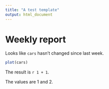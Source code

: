 ```yaml
---
title: "A test template"
output: html_document
---
```


# Weekly report

Looks like `cars` hasn't changed since last week.

```r
plot(cars)
```

The result is `r 1 + 1`.

The values are 1 and 2.
